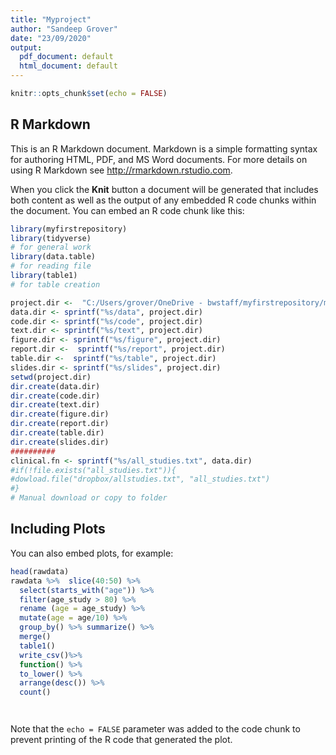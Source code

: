 ```yaml
---
title: "Myproject"
author: "Sandeep Grover"
date: "23/09/2020"
output:
  pdf_document: default
  html_document: default
---
```


```r
knitr::opts_chunk$set(echo = FALSE)
```

## R Markdown

This is an R Markdown document. Markdown is a simple formatting syntax for authoring HTML, PDF, and MS Word documents. For more details on using R Markdown see <http://rmarkdown.rstudio.com>.

When you click the **Knit** button a document will be generated that includes both content as well as the output of any embedded R code chunks within the document. You can embed an R code chunk like this:

```r
library(myfirstrepository)
library(tidyverse)
# for general work
library(data.table)
# for reading file
library(table1)
# for table creation
```



```r
project.dir <-  "C:/Users/grover/OneDrive - bwstaff/myfirstrepository/myfirstrepository"
data.dir <- sprintf("%s/data", project.dir)
code.dir <- sprintf("%s/code", project.dir)
text.dir <- sprintf("%s/text", project.dir)
figure.dir <- sprintf("%s/figure", project.dir)
report.dir <-  sprintf("%s/report", project.dir)
table.dir <-  sprintf("%s/table", project.dir)
slides.dir <- sprintf("%s/slides", project.dir)
setwd(project.dir)
dir.create(data.dir)
dir.create(code.dir)
dir.create(text.dir)
dir.create(figure.dir)
dir.create(report.dir)
dir.create(table.dir)
dir.create(slides.dir)
##########
clinical.fn <- sprintf("%s/all_studies.txt", data.dir)
#if(!file.exists("all_studies.txt")){
#dowload.file("dropbox/allstudies.txt", "all_studies.txt")
#}
# Manual download or copy to folder
```

## Including Plots

You can also embed plots, for example:

```r
head(rawdata)
rawdata %>%  slice(40:50) %>% 
  select(starts_with("age")) %>% 
  filter(age_study > 80) %>% 
  rename (age = age_study) %>% 
  mutate(age = age/10) %>% 
  group_by() %>% summarize() %>%
  merge()
  table1()
  write_csv()%>%
  function() %>%
  to_lower() %>%
  arrange(desc()) %>%
  count()




```

Note that the `echo = FALSE` parameter was added to the code chunk to prevent printing of the R code that generated the plot.
